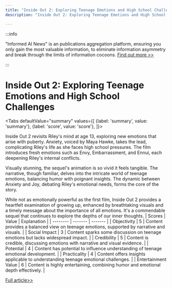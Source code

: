 ```yaml
---
title: "Inside Out 2: Exploring Teenage Emotions and High School Challenges"
description: "Inside Out 2: Exploring Teenage Emotions and High School Challenges"

---
```



:::info

"Informed AI News" is an publications aggregation platform, ensuring you only gain the most valuable information, to eliminate information asymmetry and break through the limits of information cocoons.  [Find out more >>](/)

:::

# Inside Out 2: Exploring Teenage Emotions and High School Challenges


<Tabs
	defaultValue="summary"
	values={[
	{label: 'summary', value: 'summary'},
	{label: 'score', value: 'score'},
]}>
<TabItem value="summary">


Inside Out 2 revisits Riley's mind at age 13, exploring new emotions that arise with puberty. Anxiety, voiced by Maya Hawke, takes the lead, complicating Riley's life as she faces high school pressures. The film introduces fresh emotions such as Envy, Embarrassment, and Ennui, each deepening Riley's internal conflicts.

Visually stunning, the sequel's animation is so vivid it feels tangible. The narrative, though familiar, delves into the intricate world of teenage emotions, balancing humor with poignant insights. The dynamic between Anxiety and Joy, debating Riley's emotional needs, forms the core of the story.

While not as emotionally powerful as the first film, Inside Out 2 provides a heartfelt examination of growing up, enhanced by breathtaking visuals and a timely message about the importance of all emotions. It's a commendable sequel that continues to explore the depths of our inner thoughts.
</TabItem>
<TabItem value="score">
	| Scores     | Value   | Explanation |
	| -------- | ------- | ------- |
	| Objectivity  | 5    | Content provides a balanced view on teenage emotions, supported by narrative and visuals.    |
	| Social Impact | 3     | Content sparks some discussion on teenage emotions but lacks widespread impact.    |
	| Credibility    | 5    | Content is credible, discussing emotions with narrative and visual evidence.    |
	| Potential    | 4    | Content has potential to influence understanding of teenage emotional development.    |
	| Practicality    | 4    | Content offers insights applicable to understanding teenage emotional challenges.    |
	| Entertainment Value    | 6    | Content is highly entertaining, combining humor and emotional depth effectively.    |
</TabItem>
</Tabs>

[Full article>>](https://www.cnet.com/tech/services-and-software/inside-out-2-review-another-tale-your-inner-child-may-appreciate/#ftag=CAD590a51e)
